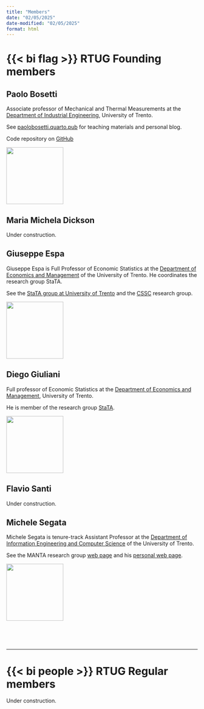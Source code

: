 ```yaml
---
title: "Members"
date: "02/05/2025"
date-modified: "02/05/2025"
format: html
---
```


# {{< bi flag >}} RTUG Founding members

## Paolo Bosetti
::: {layout="[70,30]"}
:::{#first-column}
Associate professor of Mechanical and Thermal Measurements at the [Department of Industrial Engineering](https://unitn.it/dii){target=_blank}, University of Trento. 

See [paolobosetti.quarto.pub](https://paolobosetti.quarto.pub){target=_blank} for teaching materials and personal blog.

Code repository on [GitHub](https://github.com/pbosetti){target=_blank}
:::

::: {#second-column}
![](images/PBBW.jpg){width=150 class=rounded-corners}
:::
:::

## Maria Michela Dickson
:::{.callout-warning}
Under construction.
:::

## Giuseppe Espa
::: {layout="[70,30]"}
:::{#first-column}
Giuseppe Espa is Full Professor of Economic Statistics at the [Department of Economics and Management](https://www.economia.unitn.it){target="_blank"} of the University of Trento. He coordinates the research group StaTA.

See the [StaTA group at University of Trento](http://statagroup.economia.unitn.it/){target="_blank"} and the [CSSC](https://cssc.unitn.it/){target="_blank"} research group.

:::

:::{#second-column}
![](images/Espa.jpg){width=150 class=rounded-corners}
:::
:::

## Diego Giuliani
::: {layout="[70,30]"}
:::{#first-colum
Full professor of Economic Statistics at the [Department of Economics and Management](https://www.economia.unitn.it){target="_blank"}, University of Trento.

He is member of the research group [StaTA](http://statagroup.economia.unitn.it/){target="_blank"}.
:::

:::{#second-column}
![](images/Foto_Giuliani_Diego.jpg){width=150 class=rounded-corners}
:::
:::



## Flavio Santi
:::{.callout-warning}
Under construction.
:::

## Michele Segata

::: {layout="[70,30]"}
:::{#first-colum
Michele Segata is tenure-track Assistant Professor at the [Department of 
Information Engineering and Computer Science](https://www.disi.unitn.it){target="_blank} of the University of Trento.

See the MANTA research group [web page](https://manta.disi.unitn.it){target="_blank"} and his [personal web page](https://disi.unitn.it/~msegata){target="_blank"}.
:::

:::{#second-column}
![](https://disi.unitn.it/~msegata/assets/images/michele.jpg){width=150 class=rounded-corners}
:::
:::


:::{style="margin-top: 75px;"}
---
:::

# {{< bi people >}} RTUG Regular members
:::{.callout-warning}
Under construction.
:::
